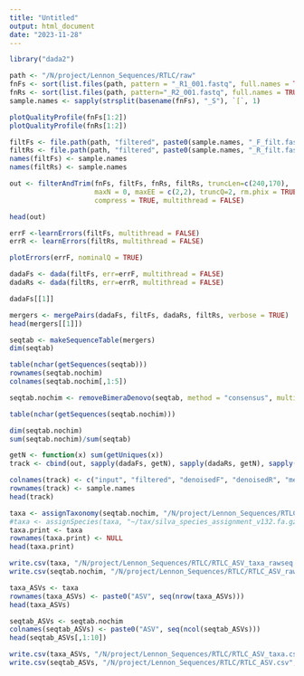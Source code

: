 ```yaml
---
title: "Untitled"
output: html_document
date: "2023-11-28"
---
```


```r
library("dada2")
```

```r
path <- "/N/project/Lennon_Sequences/RTLC/raw"
fnFs <- sort(list.files(path, pattern = "_R1_001.fastq", full.names = TRUE))
fnRs <- sort(list.files(path, pattern="_R2_001.fastq", full.names = TRUE))
sample.names <- sapply(strsplit(basename(fnFs), "_S"), `[`, 1)

plotQualityProfile(fnFs[1:2])
plotQualityProfile(fnRs[1:2])
```

```r
filtFs <- file.path(path, "filtered", paste0(sample.names, "_F_filt.fastq.gz"))
filtRs <- file.path(path, "filtered", paste0(sample.names, "_R_filt.fastq.gz"))
names(filtFs) <- sample.names
names(filtRs) <- sample.names

out <- filterAndTrim(fnFs, filtFs, fnRs, filtRs, truncLen=c(240,170),
                     maxN = 0, maxEE = c(2,2), truncQ=2, rm.phix = TRUE,
                     compress = TRUE, multithread = FALSE)

head(out)

errF <-learnErrors(filtFs, multithread = FALSE)
errR <- learnErrors(filtRs, multithread = FALSE)

plotErrors(errF, nominalQ = TRUE)
```

```r
dadaFs <- dada(filtFs, err=errF, multithread = FALSE)
dadaRs <- dada(filtRs, err=errR, multithread = FALSE)

dadaFs[[1]]

mergers <- mergePairs(dadaFs, filtFs, dadaRs, filtRs, verbose = TRUE)
head(mergers[[1]])
```

```r
seqtab <- makeSequenceTable(mergers)
dim(seqtab)

table(nchar(getSequences(seqtab)))
rownames(seqtab.nochim)
colnames(seqtab.nochim[,1:5])

seqtab.nochim <- removeBimeraDenovo(seqtab, method = "consensus", multithread = FALSE, verbose = TRUE)

table(nchar(getSequences(seqtab.nochim)))

dim(seqtab.nochim)
sum(seqtab.nochim)/sum(seqtab)
```


```r
getN <- function(x) sum(getUniques(x))
track <- cbind(out, sapply(dadaFs, getN), sapply(dadaRs, getN), sapply(mergers, getN), rowSums(seqtab.nochim))

colnames(track) <- c("input", "filtered", "denoisedF", "denoisedR", "merged", "nonchim")
rownames(track) <- sample.names
head(track)
```

```r
taxa <- assignTaxonomy(seqtab.nochim, "/N/project/Lennon_Sequences/RTLC/raw/silva_nr99_v138.1_train_set.fa.gz", multithread = FALSE)
#taxa <- assignSpecies(taxa, "~/tax/silva_species_assignment_v132.fa.gz")
taxa.print <- taxa
rownames(taxa.print) <- NULL
head(taxa.print)
```

```r
write.csv(taxa, "/N/project/Lennon_Sequences/RTLC/RTLC_ASV_taxa_rawseq.csv", row.names=TRUE)
write.csv(seqtab.nochim, "/N/project/Lennon_Sequences/RTLC/RTLC_ASV_rawseq.csv", row.names=TRUE)

taxa_ASVs <- taxa
rownames(taxa_ASVs) <- paste0("ASV", seq(nrow(taxa_ASVs)))
head(taxa_ASVs)

seqtab_ASVs <- seqtab.nochim
colnames(seqtab_ASVs) <- paste0("ASV", seq(ncol(seqtab_ASVs)))
head(seqtab_ASVs[,1:10])

write.csv(taxa_ASVs, "/N/project/Lennon_Sequences/RTLC/RTLC_ASV_taxa.csv", row.names=TRUE)
write.csv(seqtab_ASVs, "/N/project/Lennon_Sequences/RTLC/RTLC_ASV.csv", row.names=TRUE)
```
